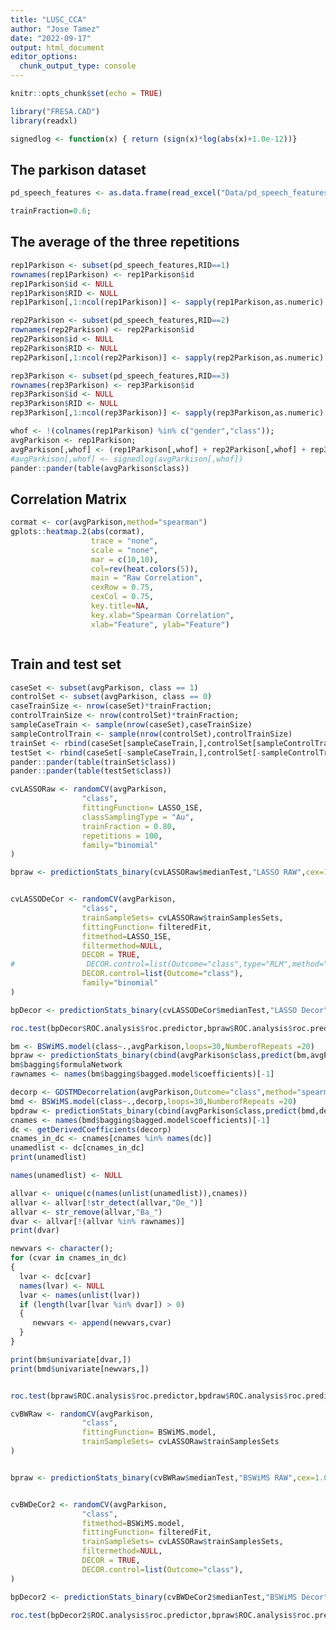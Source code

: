 ```yaml
---
title: "LUSC_CCA"
author: "Jose Tamez"
date: "2022-09-17"
output: html_document
editor_options: 
  chunk_output_type: console
---
```


```r
knitr::opts_chunk$set(echo = TRUE)
```

```r
library("FRESA.CAD")
library(readxl)

```


```r
signedlog <- function(x) { return (sign(x)*log(abs(x)+1.0e-12))}

```

## The parkison dataset
```r

pd_speech_features <- as.data.frame(read_excel("Data/pd_speech_features.xlsx",sheet = "pd_speech_features", range = "A2:ACB758"))

trainFraction=0.6;

```
## The average of the three repetitions

```r
rep1Parkison <- subset(pd_speech_features,RID==1)
rownames(rep1Parkison) <- rep1Parkison$id
rep1Parkison$id <- NULL
rep1Parkison$RID <- NULL
rep1Parkison[,1:ncol(rep1Parkison)] <- sapply(rep1Parkison,as.numeric)

rep2Parkison <- subset(pd_speech_features,RID==2)
rownames(rep2Parkison) <- rep2Parkison$id
rep2Parkison$id <- NULL
rep2Parkison$RID <- NULL
rep2Parkison[,1:ncol(rep2Parkison)] <- sapply(rep2Parkison,as.numeric)

rep3Parkison <- subset(pd_speech_features,RID==3)
rownames(rep3Parkison) <- rep3Parkison$id
rep3Parkison$id <- NULL
rep3Parkison$RID <- NULL
rep3Parkison[,1:ncol(rep3Parkison)] <- sapply(rep3Parkison,as.numeric)

whof <- !(colnames(rep1Parkison) %in% c("gender","class"));
avgParkison <- rep1Parkison;
avgParkison[,whof] <- (rep1Parkison[,whof] + rep2Parkison[,whof] + rep3Parkison[,whof])/3
#avgParkison[,whof] <- signedlog(avgParkison[,whof])
pander::pander(table(avgParkison$class))

```

## Correlation Matrix

```r
cormat <- cor(avgParkison,method="spearman")
gplots::heatmap.2(abs(cormat),
                  trace = "none",
                  scale = "none",
                  mar = c(10,10),
                  col=rev(heat.colors(5)),
                  main = "Raw Correlation",
                  cexRow = 0.75,
                  cexCol = 0.75,
                  key.title=NA,
                  key.xlab="Spearman Correlation",
                  xlab="Feature", ylab="Feature")



```


## Train and test set

```r
caseSet <- subset(avgParkison, class == 1)
controlSet <- subset(avgParkison, class == 0)
caseTrainSize <- nrow(caseSet)*trainFraction;
controlTrainSize <- nrow(controlSet)*trainFraction;
sampleCaseTrain <- sample(nrow(caseSet),caseTrainSize)
sampleControlTrain <- sample(nrow(controlSet),controlTrainSize)
trainSet <- rbind(caseSet[sampleCaseTrain,],controlSet[sampleControlTrain,])
testSet <- rbind(caseSet[-sampleCaseTrain,],controlSet[-sampleControlTrain,])
pander::pander(table(trainSet$class))
pander::pander(table(testSet$class))


```


```r

cvLASSORaw <- randomCV(avgParkison,
                "class",
                fittingFunction= LASSO_1SE,
                classSamplingType = "Au",
                trainFraction = 0.80,
                repetitions = 100,
                family="binomial"
)

bpraw <- predictionStats_binary(cvLASSORaw$medianTest,"LASSO RAW",cex=1.0)


cvLASSODeCor <- randomCV(avgParkison,
                "class",
                trainSampleSets= cvLASSORaw$trainSamplesSets,
                fittingFunction= filteredFit,
                fitmethod=LASSO_1SE,
                filtermethod=NULL,
                DECOR = TRUE,
#                DECOR.control=list(Outcome="class",type="RLM",method="spearman"),
                DECOR.control=list(Outcome="class"),
                family="binomial"
)

bpDecor <- predictionStats_binary(cvLASSODeCor$medianTest,"LASSO Decor",cex=1.0)

roc.test(bpDecor$ROC.analysis$roc.predictor,bpraw$ROC.analysis$roc.predictor)

```

```r

bm <- BSWiMS.model(class~.,avgParkison,loops=30,NumberofRepeats =20)
bpraw <- predictionStats_binary(cbind(avgParkison$class,predict(bm,avgParkison)),"BSWiMS RAW",cex=1.0)
bm$bagging$formulaNetwork
rawnames <- names(bm$bagging$bagged.model$coefficients)[-1]

decorp <- GDSTMDecorrelation(avgParkison,Outcome="class",method="spearman",type="RLM",verbose = TRUE)
bmd <- BSWiMS.model(class~.,decorp,loops=30,NumberofRepeats =20)
bpdraw <- predictionStats_binary(cbind(avgParkison$class,predict(bmd,decorp)),"BSWiMS Decor",cex=1.0)
cnames <- names(bmd$bagging$bagged.model$coefficients)[-1]
dc <- getDerivedCoefficients(decorp)
cnames_in_dc <- cnames[cnames %in% names(dc)]
unamedlist <- dc[cnames_in_dc]
print(unamedlist)

names(unamedlist) <- NULL

allvar <- unique(c(names(unlist(unamedlist)),cnames))
allvar <- allvar[!str_detect(allvar,"De_")]
allvar <- str_remove(allvar,"Ba_")
dvar <- allvar[!(allvar %in% rawnames)] 
print(dvar)

newvars <- character();
for (cvar in cnames_in_dc)
{
  lvar <- dc[cvar]
  names(lvar) <- NULL
  lvar <- names(unlist(lvar))
  if (length(lvar[lvar %in% dvar]) > 0)
  {
     newvars <- append(newvars,cvar)
  }
}

print(bm$univariate[dvar,])
print(bmd$univariate[newvars,])


roc.test(bpraw$ROC.analysis$roc.predictor,bpdraw$ROC.analysis$roc.predictor)

```

```r

cvBWRaw <- randomCV(avgParkison,
                "class",
                fittingFunction= BSWiMS.model,
                trainSampleSets= cvLASSORaw$trainSamplesSets
)


bpraw <- predictionStats_binary(cvBWRaw$medianTest,"BSWiMS RAW",cex=1.0)


cvBWDeCor2 <- randomCV(avgParkison,
                "class",
                fitmethod=BSWiMS.model,
                fittingFunction= filteredFit,
                trainSampleSets= cvLASSORaw$trainSamplesSets,
                filtermethod=NULL,
                DECOR = TRUE,
                DECOR.control=list(Outcome="class"),
)

bpDecor2 <- predictionStats_binary(cvBWDeCor2$medianTest,"BSWiMS Decor",cex=1.0)

roc.test(bpDecor2$ROC.analysis$roc.predictor,bpraw$ROC.analysis$roc.predictor)


```


